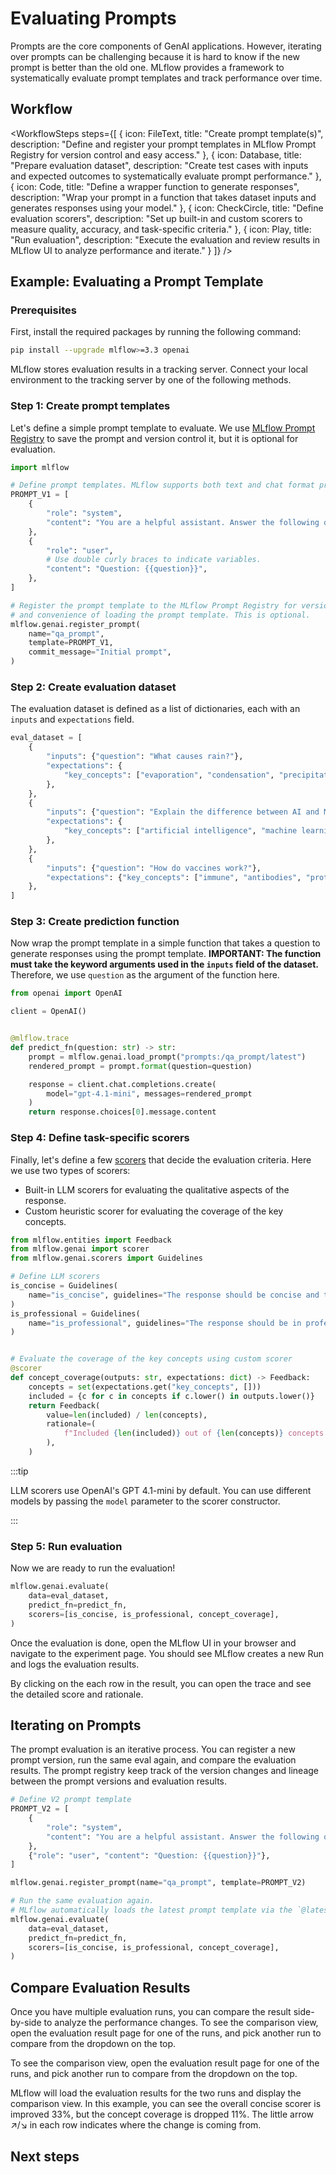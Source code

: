 
# Evaluating Prompts

Prompts are the core components of GenAI applications. However, iterating over prompts can be challenging because it is hard to know if the new prompt is better than the old one. MLflow provides a framework to systematically evaluate prompt templates and track performance over time.

<ImageBox src="/images/mlflow-3/eval-monitor/prompt-evaluation-hero.png" alt="Prompt Evaluation" width="95%"/>

## Workflow

<WorkflowSteps
  steps={[
    {
    icon: FileText,
    title: "Create prompt template(s)",
    description: "Define and register your prompt templates in MLflow Prompt Registry for version control and easy access."
    },
    {
    icon: Database,
    title: "Prepare evaluation dataset",
    description: "Create test cases with inputs and expected outcomes to systematically evaluate prompt performance."
    },
    {
    icon: Code,
    title: "Define a wrapper function to generate responses",
    description: "Wrap your prompt in a function that takes dataset inputs and generates responses using your model."
    },
    {
    icon: CheckCircle,
    title: "Define evaluation scorers",
    description: "Set up built-in and custom scorers to measure quality, accuracy, and task-specific criteria."
    },
    {
    icon: Play,
    title: "Run evaluation",
    description: "Execute the evaluation and review results in MLflow UI to analyze performance and iterate."
    }
]}
/>

## Example: Evaluating a Prompt Template

### Prerequisites

First, install the required packages by running the following command:

```bash
pip install --upgrade mlflow>=3.3 openai
```

MLflow stores evaluation results in a tracking server. Connect your local environment to the tracking server by one of the following methods.

<ServerSetup />

### Step 1: Create prompt templates

Let's define a simple prompt template to evaluate. We use [MLflow Prompt Registry](/genai/prompt-registry) to save the prompt and version control it, but it is optional for evaluation.

```python
import mlflow

# Define prompt templates. MLflow supports both text and chat format prompt templates.
PROMPT_V1 = [
    {
        "role": "system",
        "content": "You are a helpful assistant. Answer the following question.",
    },
    {
        "role": "user",
        # Use double curly braces to indicate variables.
        "content": "Question: {{question}}",
    },
]

# Register the prompt template to the MLflow Prompt Registry for version control
# and convenience of loading the prompt template. This is optional.
mlflow.genai.register_prompt(
    name="qa_prompt",
    template=PROMPT_V1,
    commit_message="Initial prompt",
)
```

### Step 2: Create evaluation dataset

The evaluation dataset is defined as a list of dictionaries, each with an `inputs` and `expectations` field.

```python
eval_dataset = [
    {
        "inputs": {"question": "What causes rain?"},
        "expectations": {
            "key_concepts": ["evaporation", "condensation", "precipitation"]
        },
    },
    {
        "inputs": {"question": "Explain the difference between AI and ML"},
        "expectations": {
            "key_concepts": ["artificial intelligence", "machine learning", "subset"]
        },
    },
    {
        "inputs": {"question": "How do vaccines work?"},
        "expectations": {"key_concepts": ["immune", "antibodies", "protection"]},
    },
]
```

### Step 3: Create prediction function

Now wrap the prompt template in a simple function that takes a question to generate responses using the prompt template. **IMPORTANT: The function must take the keyword arguments used in the `inputs` field of the dataset.** Therefore, we use `question` as the argument of the function here.

```python
from openai import OpenAI

client = OpenAI()


@mlflow.trace
def predict_fn(question: str) -> str:
    prompt = mlflow.genai.load_prompt("prompts:/qa_prompt/latest")
    rendered_prompt = prompt.format(question=question)

    response = client.chat.completions.create(
        model="gpt-4.1-mini", messages=rendered_prompt
    )
    return response.choices[0].message.content
```

### Step 4: Define task-specific scorers

Finally, let's define a few [scorers](/genai/eval-monitor/scorers) that decide the evaluation criteria. Here we use two types of scorers:

- Built-in LLM scorers for evaluating the qualitative aspects of the response.
- Custom heuristic scorer for evaluating the coverage of the key concepts.

```python
from mlflow.entities import Feedback
from mlflow.genai import scorer
from mlflow.genai.scorers import Guidelines

# Define LLM scorers
is_concise = Guidelines(
    name="is_concise", guidelines="The response should be concise and to the point."
)
is_professional = Guidelines(
    name="is_professional", guidelines="The response should be in professional tone."
)


# Evaluate the coverage of the key concepts using custom scorer
@scorer
def concept_coverage(outputs: str, expectations: dict) -> Feedback:
    concepts = set(expectations.get("key_concepts", []))
    included = {c for c in concepts if c.lower() in outputs.lower()}
    return Feedback(
        value=len(included) / len(concepts),
        rationale=(
            f"Included {len(included)} out of {len(concepts)} concepts. Missing: {concepts - included}"
        ),
    )
```

:::tip

LLM scorers use OpenAI's GPT 4.1-mini by default. You can use different models by passing the `model` parameter to the scorer constructor.

:::

### Step 5: Run evaluation

Now we are ready to run the evaluation!

```python
mlflow.genai.evaluate(
    data=eval_dataset,
    predict_fn=predict_fn,
    scorers=[is_concise, is_professional, concept_coverage],
)
```

Once the evaluation is done, open the MLflow UI in your browser and navigate to the experiment page. You should see MLflow creates a new Run and logs the evaluation results.

<ImageBox src="/images/mlflow-3/eval-monitor/prompt-evaluation-results.png" alt="Prompt Evaluation" width="95%"/>

By clicking on the each row in the result, you can open the trace and see the detailed score and rationale.

<ImageBox src="/images/mlflow-3/eval-monitor/prompt-evaluation-trace.png" alt="Prompt Evaluation" width="95%"/>

## Iterating on Prompts

The prompt evaluation is an iterative process. You can register a new prompt version, run the same eval again, and compare the evaluation results. The prompt registry keep track of the version changes and lineage between the prompt versions and evaluation results.

```python
# Define V2 prompt template
PROMPT_V2 = [
    {
        "role": "system",
        "content": "You are a helpful assistant. Answer the following question in three sentences.",
    },
    {"role": "user", "content": "Question: {{question}}"},
]

mlflow.genai.register_prompt(name="qa_prompt", template=PROMPT_V2)

# Run the same evaluation again.
# MLflow automatically loads the latest prompt template via the `@latest` alias.
mlflow.genai.evaluate(
    data=eval_dataset,
    predict_fn=predict_fn,
    scorers=[is_concise, is_professional, concept_coverage],
)
```

## Compare Evaluation Results

Once you have multiple evaluation runs, you can compare the result side-by-side to analyze the performance changes. To see the comparison view, open the evaluation result page for one of the runs, and pick another run to compare from the dropdown on the top.

To see the comparison view, open the evaluation result page for one of the runs, and pick another run to compare from the dropdown on the top.

<ImageBox src="/images/mlflow-3/eval-monitor/prompt-evaluation-dropdown.png" alt="Prompt Evaluation" />

MLflow will load the evaluation results for the two runs and display the comparison view. In this example, you can see the overall concise scorer is improved 33%, but the concept coverage is dropped 11%. The little arrow ↗️/↘️ in each row indicates where the change is coming from.

<ImageBox src="/images/mlflow-3/eval-monitor/prompt-evaluation-compare.png" alt="Prompt Evaluation" width="95%"/>

## Next steps

<TilesGrid>
  <TileCard
    icon={Target}
    iconSize={48}
    title="Customize Scorers"
    description="Build specialized evaluation metrics for your specific use cases and requirements."
    href="/genai/eval-monitor/scorers"
    linkText="Learn about custom scorers →"
    containerHeight={64}
  />
  <TileCard
    icon={Bot}
    iconSize={48}
    title="Evaluate Agents"
    description="Evaluate complex AI agents with tool calling and multi-step workflows."
    href="/genai/eval-monitor/running-evaluation/agents"
    linkText="Evaluate agents →"
    containerHeight={64}
  />
  <TileCard
    icon={Zap}
    iconSize={48}
    title="Optimize Prompts"
    description="Use automated optimization techniques to systematically improve your prompts."
    href="/genai/prompt-registry/optimize-prompts"
    linkText="Optimize prompts →"
    containerHeight={64}
  />
</TilesGrid>
